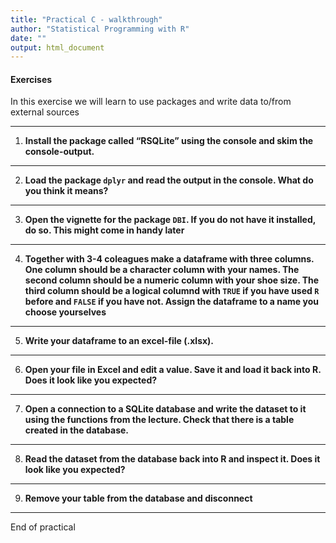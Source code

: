 ---
title: "Practical C - walkthrough"
author: "Statistical Programming with R"
date: ""
output: html_document
---
#### Exercises  

In this exercise we will learn to use packages and write data to/from external sources

---

1. **Install the package called "RSQLite" using the console and skim the console-output.** 

---

2. **Load the package `dplyr` and read the output in the console. What do you think it means?**

---

3. **Open the vignette for the package `DBI`. If you do not have it installed, do so. This might come in handy later**

---

4. **Together with 3-4 coleagues make a dataframe with three columns. One column should be a character column with your names. The second column should be a numeric column with your shoe size. The third column should be a logical columnd with `TRUE` if you have used `R` before and `FALSE` if you have not. Assign the dataframe to a name you choose yourselves**

---

5. **Write your dataframe to an excel-file (.xlsx).**

----

6. **Open your file in Excel and edit a value. Save it and load it back into R. Does it look like you expected?**

---

7. **Open a connection to a SQLite database and write the dataset to it using the functions from the lecture. Check that there is a table created in the database.**

---

8. **Read the dataset from the database back into R and inspect it. Does it look like you expected?** 

---

9. **Remove your table from the database and disconnect**

---

End of practical

